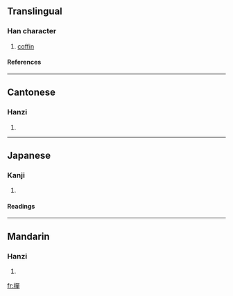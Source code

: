 {{see|椫}}

==Translingual==
===Han character===
{{Han char|rn=75|rad=木|as=12|sn=16|four=4695<sub>6</sub>|canj=木口口十 (DRRJ)}}
# [[coffin]]
====References====
{{Han ref|kx=0552.080|dkj=15504|dj=0940.120|hdz=21291.150|uh=6A3F|ud=27199|bh=E9CD|bd=59853}}

----
==Cantonese==
===Hanzi===
{{yue-hanzi|jyut=|y=jin2}}
# {{defn|Cantonese}}

----
==Japanese==
===Kanji===
{{ja-kanji|grade=|rs=木12}}
# {{defn|Japanese}} 
====Readings====
{{ja-readings|on=[[せん]] (sen), [[ぜん]] (zen)|kun=[[つげ]] (tsuge)}}

----
==Mandarin==
===Hanzi===
{{cmn-hanzi|pin=[[zhǎn]] ([[zhan3]])|wg=chan<sup>3</sup>}}
# {{defn|Mandarin}}

[[fr:樿]]